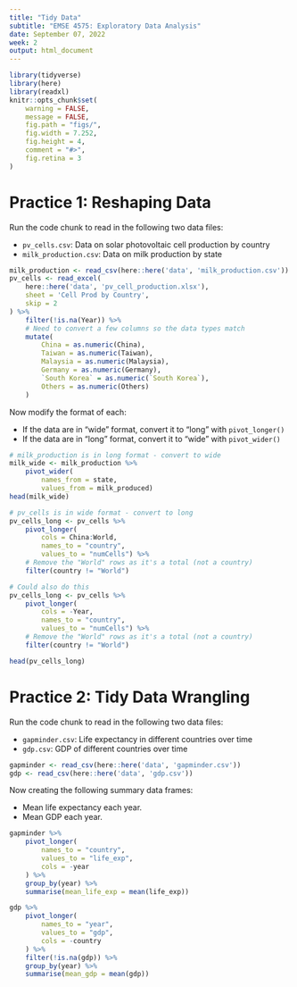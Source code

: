 ```yaml
---
title: "Tidy Data"
subtitle: "EMSE 4575: Exploratory Data Analysis"
date: September 07, 2022
week: 2
output: html_document
---
```


```r
library(tidyverse)
library(here)
library(readxl)
knitr::opts_chunk$set(
    warning = FALSE,
    message = FALSE,
    fig.path = "figs/",
    fig.width = 7.252,
    fig.height = 4,
    comment = "#>",
    fig.retina = 3
)
```

# Practice 1: Reshaping Data

Run the code chunk to read in the following two data files:

- `pv_cells.csv`: Data on solar photovoltaic cell production by country
- `milk_production.csv`: Data on milk production by state

```r
milk_production <- read_csv(here::here('data', 'milk_production.csv'))
pv_cells <- read_excel(
    here::here('data', 'pv_cell_production.xlsx'), 
    sheet = 'Cell Prod by Country', 
    skip = 2
) %>% 
    filter(!is.na(Year)) %>% 
    # Need to convert a few columns so the data types match
    mutate(
        China = as.numeric(China),
        Taiwan = as.numeric(Taiwan),
        Malaysia = as.numeric(Malaysia),
        Germany = as.numeric(Germany),
        `South Korea` = as.numeric(`South Korea`),
        Others = as.numeric(Others)
    )
```

Now modify the format of each:

- If the data are in "wide" format, convert it to "long" with `pivot_longer()`
- If the data are in "long" format, convert it to "wide" with `pivot_wider()`

```r
# milk_production is in long format - convert to wide
milk_wide <- milk_production %>%
    pivot_wider(
        names_from = state,
        values_from = milk_produced)
head(milk_wide)

# pv_cells is in wide format - convert to long
pv_cells_long <- pv_cells %>%
    pivot_longer(
        cols = China:World,
        names_to = "country",
        values_to = "numCells") %>% 
    # Remove the "World" rows as it's a total (not a country)
    filter(country != "World")

# Could also do this
pv_cells_long <- pv_cells %>%
    pivot_longer(
        cols = -Year,
        names_to = "country",
        values_to = "numCells") %>% 
    # Remove the "World" rows as it's a total (not a country)
    filter(country != "World")

head(pv_cells_long)
```

# Practice 2: Tidy Data Wrangling

Run the code chunk to read in the following two data files:

- `gapminder.csv`: Life expectancy in different countries over time
- `gdp.csv`: GDP of different countries over time

```r
gapminder <- read_csv(here::here('data', 'gapminder.csv'))
gdp <- read_csv(here::here('data', 'gdp.csv'))
```

Now creating the following summary data frames:

- Mean life expectancy each year.
- Mean GDP each year.

```r
gapminder %>% 
    pivot_longer(
        names_to = "country", 
        values_to = "life_exp", 
        cols = -year
    ) %>% 
    group_by(year) %>% 
    summarise(mean_life_exp = mean(life_exp))
```

```r
gdp %>% 
    pivot_longer(
        names_to = "year", 
        values_to = "gdp", 
        cols = -country
    ) %>% 
    filter(!is.na(gdp)) %>% 
    group_by(year) %>% 
    summarise(mean_gdp = mean(gdp))
```
